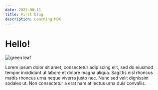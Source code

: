 ```yaml
---
date: 2022-08-11
title: First blog
description: Learning MDX
---
```


# Hello!

![green leaf](../images/greenleaf.jpg)

Lorem ipsum dolor sit amet, consectetur adipiscing elit,
sed do eiusmod tempor incididunt ut labore et dolore magna aliqua.
Sagittis nisl rhoncus mattis rhoncus urna neque viverra justo nec.
Nunc sed velit dignissim sodales ut.
Non consectetur a erat nam at lectus urna duis convallis.

